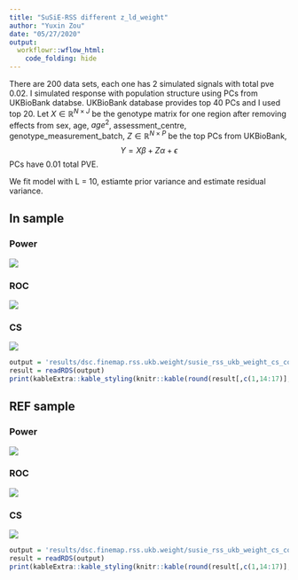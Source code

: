 ```yaml
---
title: "SuSiE-RSS different z_ld_weight"
author: "Yuxin Zou"
date: "05/27/2020"
output:
  workflowr::wflow_html:
    code_folding: hide
---
```


There are 200 data sets, each one has 2 simulated signals with total pve 0.02. I simulated response with population structure using PCs from UKBioBank databse. UKBioBank database provides top 40 PCs and I used top 20. Let $X \in \mathbb{R}^{N\times J}$ be the genotype matrix for one region after removing effects from sex, age, $age^2$, assessment_centre, genotype_measurement_batch, $Z \in \mathbb{R}^{N\times P}$ be the top PCs from UKBioBank,
$$
Y = X\beta + Z \alpha + \epsilon
$$
PCs have 0.01 total PVE.

We fit model with L = 10, estiamte prior variance and estimate residual variance.

## In sample

### Power

![](assets/dsc.finemap.rss.ukb.weight/susie_rss_ukb_weight_roc/susie_rss_ukb_weight_ldin_sample_Z_power.png)

### ROC

![](assets/dsc.finemap.rss.ukb.weight/susie_rss_ukb_weight_roc/susie_rss_ukb_weight_ldin_sample_Z_roc.png)

### CS

![](assets/dsc.finemap.rss.ukb.weight/susie_rss_ukb_weight_cs_compare/susie_rss_ukb_weight_ldin_sample_Z_cs_plots.png)

```r
output = 'results/dsc.finemap.rss.ukb.weight/susie_rss_ukb_weight_cs_compare/susie_rss_ukb_weight_ldin_sample_Z_cs.rds'
result = readRDS(output)
print(kableExtra::kable_styling(knitr::kable(round(result[,c(1,14:17)],4))))
```

## REF sample

### Power

![](assets/dsc.finemap.rss.ukb.weight/susie_rss_ukb_weight_roc/susie_rss_ukb_weight_ldref_sample_Z_power.png)

### ROC

![](assets/dsc.finemap.rss.ukb.weight/susie_rss_ukb_weight_roc/susie_rss_ukb_weight_ldref_sample_Z_roc.png)

### CS

![](assets/dsc.finemap.rss.ukb.weight/susie_rss_ukb_weight_cs_compare/susie_rss_ukb_weight_ldref_sample_Z_cs_plots.png)

```r
output = 'results/dsc.finemap.rss.ukb.weight/susie_rss_ukb_weight_cs_compare/susie_rss_ukb_weight_ldref_sample_Z_cs.rds'
result = readRDS(output)
print(kableExtra::kable_styling(knitr::kable(round(result[,c(1,14:17)],4))))
```